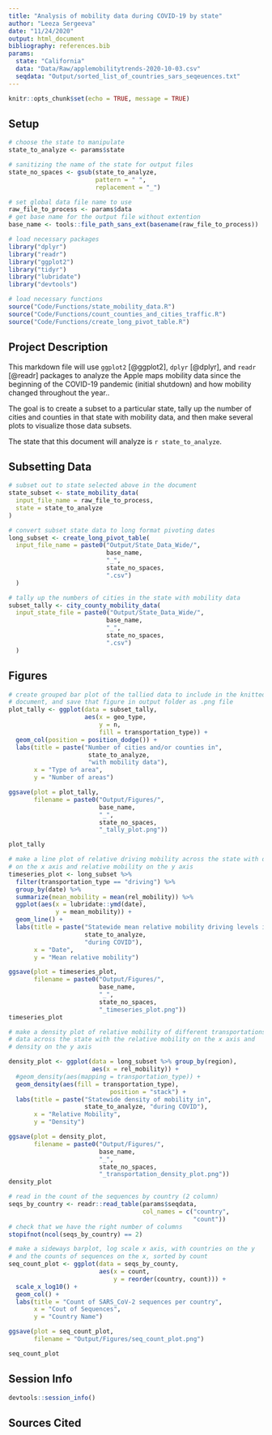 ```yaml
---
title: "Analysis of mobility data during COVID-19 by state"
author: "Leeza Sergeeva"
date: "11/24/2020"
output: html_document
bibliography: references.bib
params:
  state: "California"
  data: "Data/Raw/applemobilitytrends-2020-10-03.csv"
  seqdata: "Output/sorted_list_of_countries_sars_seqeuences.txt"
---
```


```r
knitr::opts_chunk$set(echo = TRUE, message = TRUE)
```

## Setup

```r
# choose the state to manipulate
state_to_analyze <- params$state

# sanitizing the name of the state for output files
state_no_spaces <- gsub(state_to_analyze,
                        pattern = " ",
                        replacement = "_")

# set global data file name to use
raw_file_to_process <- params$data
# get base name for the output file without extention
base_name <- tools::file_path_sans_ext(basename(raw_file_to_process))

```

```r
# load necessary packages
library("dplyr")
library("readr")
library("ggplot2")
library("tidyr")
library("lubridate")
library("devtools")

# load necessary functions
source("Code/Functions/state_mobility_data.R")
source("Code/Functions/count_counties_and_cities_traffic.R")
source("Code/Functions/create_long_pivot_table.R")
```

## Project Description

This markdown file will use `ggplot2` [@ggplot2], `dplyr` [@dplyr], and `readr` [@readr] packages to analyze the Apple maps mobility data since the beginning of the COVID-19 pandemic (initial shutdown) and how mobility changed throughout the year..

The goal is to create a subset to a particular state, tally up the number of cities and counties in that state with mobility data, and then make several plots to visualize those data subsets.

The state that this document will analyze is `r state_to_analyze`.

## Subsetting Data

```r
# subset out to state selected above in the document
state_subset <- state_mobility_data(
  input_file_name = raw_file_to_process,
  state = state_to_analyze
)
```

```r
# convert subset state data to long format pivoting dates
long_subset <- create_long_pivot_table(
  input_file_name = paste0("Output/State_Data_Wide/",
                           base_name,
                           "_",
                           state_no_spaces,
                           ".csv")
  )
```
```r
# tally up the numbers of cities in the state with mobility data
subset_tally <- city_county_mobility_data(
  input_state_file = paste0("Output/State_Data_Wide/",
                           base_name,
                           "_",
                           state_no_spaces,
                           ".csv")
  )
```

## Figures

```r
# create grouped bar plot of the tallied data to include in the knitted
# document, and save that figure in output folder as .png file
plot_tally <- ggplot(data = subset_tally,
                     aes(x = geo_type,
                         y = n,
                         fill = transportation_type)) +
  geom_col(position = position_dodge()) +
  labs(title = paste("Number of cities and/or counties in",
                      state_to_analyze,
                      "with mobility data"),
       x = "Type of area",
       y = "Number of areas")

ggsave(plot = plot_tally,
       filename = paste0("Output/Figures/",
                         base_name,
                         "_",
                         state_no_spaces,
                         "_tally_plot.png"))

plot_tally
```

```r
# make a line plot of relative driving mobility across the state with date
# on the x axis and relative mobility on the y axis
timeseries_plot <- long_subset %>%
  filter(transportation_type == "driving") %>%
  group_by(date) %>%
  summarize(mean_mobility = mean(rel_mobility)) %>%
  ggplot(aes(x = lubridate::ymd(date),
             y = mean_mobility)) +
  geom_line() +
  labs(title = paste("Statewide mean relative mobility driving levels in",
                     state_to_analyze,
                     "during COVID"),
       x = "Date",
       y = "Mean relative mobility")

ggsave(plot = timeseries_plot,
       filename = paste0("Output/Figures/",
                         base_name,
                         "_",
                         state_no_spaces,
                         "_timeseries_plot.png"))
timeseries_plot
```

```r
# make a density plot of relative mobility of different transportations types
# data across the state with the relative mobility on the x axis and
# density on the y axis

density_plot <- ggplot(data = long_subset %>% group_by(region),
                       aes(x = rel_mobility)) +
  #geom_density(aes(mapping = transportation_type)) +
  geom_density(aes(fill = transportation_type),
                            position = "stack") +
  labs(title = paste("Statewide density of mobility in",
                     state_to_analyze, "during COVID"),
       x = "Relative Mobility",
       y = "Density")

ggsave(plot = density_plot,
       filename = paste0("Output/Figures/",
                         base_name,
                         "_",
                         state_no_spaces,
                         "_transportation_density_plot.png"))
density_plot
```

```r
# read in the count of the sequences by country (2 column)
seqs_by_country <- readr::read_table(params$seqdata,
                                     col_names = c("country",
                                                   "count"))
# check that we have the right number of columns
stopifnot(ncol(seqs_by_country) == 2)

# make a sideways barplot, log scale x axis, with countries on the y
# and the counts of sequences on the x, sorted by count
seq_count_plot <- ggplot(data = seqs_by_county,
                         aes(x = count,
                             y = reorder(country, count))) +
  scale_x_log10() +
  geom_col() +
  labs(title = "Count of SARS_CoV-2 sequences per country",
       x = "Cout of Sequences",
       y = "Country Name")

ggsave(plot = seq_count_plot,
       filename = "Output/Figures/seq_count_plot.png")

seq_count_plot
```



## Session Info

```r
devtools::session_info()
```

## Sources Cited
